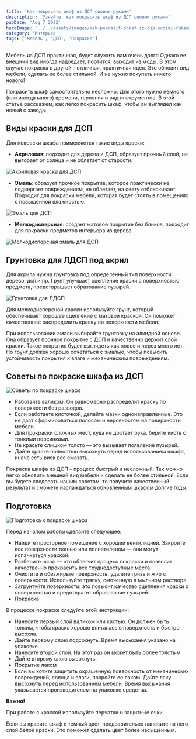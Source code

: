 ```yaml
---
title: 'Как покрасить шкаф из ДСП своими руками'
description: 'Узнайте, как покрасить шкаф из ДСП своими руками'
pubDate: 'Aug 7 2022'
heroImage: '../../assets/images/kak-pokrasit-shkaf-iz-dsp-svoimi-rukami.jpg'
category: 'Интерьер'
tags: ['Мебель', 'ДСП', 'Покраска']
---
```



Мебель из ДСП практичная, будет служить вам очень долго Однако ее внешний вид иногда надоедает, портится, выходит из моды. В этом случае покраска в другой - отличная, практичная идея. Это обновит вид мебели, сделать ее более стильной. И не нужно покупать ничего нового!

Покрасить шкаф самостоятельно несложно. Для этого нужно немного (или иногда много) времени, терпения и ряд инструментов. В этой статье расскажем, как легко покрасить шкаф, чтобы он выглядел как новый с завода.

## Виды краски для ДСП

Для покраски шкафа применяются такие виды краски:

- **Акриловая**: подходит для дерева и ДСП, образует прочный слой, не выгорает от солнца и не облетает от старости.

<Image src={img1} quality='high' alt='Акриловая краска для ДСП' />

- **Эмаль**: образует прочное покрытие, которое практически не подвергает повреждениям, не облетает, на свету отблескивает. Подходит для покраски мебели, которая будет стоять в помещениях с повышенной влажностью.

<Image src={img2} quality='high' alt='Эмаль для ДСП' />

- **Мелкодисперсная**: создает матовое покрытие без бликов, подходит для покраски предметов интерьера из дерева.

<Image src={img3} quality='high' alt='Мелкодисперсная эмаль для ДСП' />

## Грунтовка для ЛДСП под акрил

Для акрила нужна грунтовка под определённый тип поверхности: дерево, дсп и пр. Грунт улучшает сцепление краски с поверхностью предмета, предотвращает образование пузырей.

<Image src={img4} quality='high' alt='Грунтовка для ЛДСП' />

Для мелкодисперсной краски используйте грунт, который обеспечивает хорошее сцепление с матовой краской. Он поможет качественнее распределить краску по поверхности мебели.

При использовании эмали выбирайте грунтовку на алкидной основе. Она образует прочное покрытие с ДСП и качественно держит слой краски. Такое покрытие будет выглядеть как новое и через много лет. Но грунт должен хорошо сочетаться с эмалью, чтобы повысить устойчивость покрытия к влаге и механическим повреждениям.

## Советы по покраске шкафа из ДСП

<Image src={img5} quality='high' alt='Советы по покраске шкафа' />

- Работайте валиком. Он равномерно распределит краску по поверхности без разводов.
- Если работаете кисточкой, делайте мазки однонаправленные. Это не даст сформироваться полосам и неровностям на поверхности мебели.
- Для прокраски сложных мест, куда не достает рука, берите кисть с тонкими ворсинками.
- Не красьте слишком толсто — это вызывает появление пузырей.
- Дайте краске полностью высохнуть перед использованием шкафа, иначе есть риск все смазать.

Покраска шкафа из ДСП – процесс быстрый и несложный. Так можно легко обновить внешний вид мебели и сделать ее более стильной. Если вы будете следовать нашим советам, то получите качественный результат и сможете наслаждаться обновленным шкафом долгие годы.

## Подготовка

<Image src={img6} quality='high' alt='Подготовка к покраске шкафа' />

Перед началом работы сделайте следующее:

- Найдите просторное помещение с хорошей вентиляцией. Закройте все поверхности тканью или полиэтиленом — они могут испачкаться краской.
- Разберите шкаф — это облегчит процесс покраски и позволит качественно прокрасить все труднодоступные места.
- Очистите и обезжирьте поверхность: удалите грязь и жир с поверхности. Используйте тряпку, смоченную в мыльном растворе.
- Загрунтуйте поверхности: это повысит качество сцепления краски с поверхностью и предотвратит образование пузырей.
- Покраска

В процессе покраске следуйте этой инструкции:

- Нанесите первый слой валиком или кистью. Он должен быть тонким, чтобы краска хорошо впиталась в поверхность и быстро высохла.
- Дайте первому слою подсохнуть. Время высыхания указано на упаковке.
- Нанесите второй слой. На этот раз он может быть более толстым.
- Дайте второму слою высохнуть.
- Покрытие лаком
- Если вы хотите защитить окрашенную поверхность от механических повреждений, солнца и влаги, покройте ее лаком. Дайте лаку высохнуть перед использованием мебели. Время высыхания указывается производителем на упаковке средства.

**Важно!**

При работе с краской используйте перчатки и защитные очки.

Если вы красите шкаф в темный цвет, предварительно нанесите на него слой белой краски. Это поможет сделать цвет более насыщенным.
